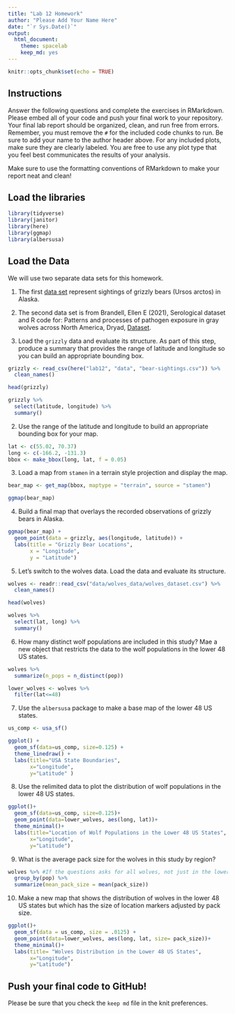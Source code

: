 ```yaml
---
title: "Lab 12 Homework"
author: "Please Add Your Name Here"
date: "`r Sys.Date()`"
output:
  html_document: 
    theme: spacelab
    keep_md: yes
---
```


```r
knitr::opts_chunk$set(echo = TRUE)
```

## Instructions
Answer the following questions and complete the exercises in RMarkdown. Please embed all of your code and push your final work to your repository. Your final lab report should be organized, clean, and run free from errors. Remember, you must remove the `#` for the included code chunks to run. Be sure to add your name to the author header above. For any included plots, make sure they are clearly labeled. You are free to use any plot type that you feel best communicates the results of your analysis.  

Make sure to use the formatting conventions of RMarkdown to make your report neat and clean!  

## Load the libraries
```r
library(tidyverse)
library(janitor)
library(here)
library(ggmap)
library(albersusa)
``` 

## Load the Data
We will use two separate data sets for this homework.  

1. The first [data set](https://rcweb.dartmouth.edu/~f002d69/workshops/index_rspatial.html) represent sightings of grizzly bears (Ursos arctos) in Alaska.  
2. The second data set is from Brandell, Ellen E (2021), Serological dataset and R code for: Patterns and processes of pathogen exposure in gray wolves across North America, Dryad, [Dataset](https://doi.org/10.5061/dryad.5hqbzkh51).  

1. Load the `grizzly` data and evaluate its structure. As part of this step, produce a summary that provides the range of latitude and longitude so you can build an appropriate bounding box.
```r
grizzly <- read_csv(here("lab12", "data", "bear-sightings.csv")) %>% 
  clean_names()
```

```r
head(grizzly)
```

```r
grizzly %>% 
  select(latitude, longitude) %>% 
  summary()
```

2. Use the range of the latitude and longitude to build an appropriate bounding box for your map.
```r
lat <- c(55.02, 70.37)
long <- c(-166.2, -131.3)
bbox <- make_bbox(long, lat, f = 0.05)
```

3. Load a map from `stamen` in a terrain style projection and display the map.
```r
bear_map <- get_map(bbox, maptype = "terrain", source = "stamen")
```

```r
ggmap(bear_map)
```

4. Build a final map that overlays the recorded observations of grizzly bears in Alaska.
```r
ggmap(bear_map) + 
  geom_point(data = grizzly, aes(longitude, latitude)) +
  labs(title = "Grizzly Bear Locations",
       x = "Longitude", 
       y = "Latitude")
```

5. Let's switch to the wolves data. Load the data and evaluate its structure.
```r
wolves <- readr::read_csv("data/wolves_data/wolves_dataset.csv") %>%
  clean_names()
```

```r
head(wolves)
```

```r
wolves %>% 
  select(lat, long) %>% 
  summary()
```

6. How many distinct wolf populations are included in this study? Mae a new object that restricts the data to the wolf populations in the lower 48 US states.
```r
wolves %>% 
  summarize(n_pops = n_distinct(pop))
```

```r
lower_wolves <- wolves %>%
  filter(lat<=48)
```

7. Use the `albersusa` package to make a base map of the lower 48 US states.
```r
us_comp <- usa_sf()
```

```r
ggplot() +
  geom_sf(data=us_comp, size=0.125) +
  theme_linedraw() +
  labs(title="USA State Boundaries", 
       x="Longitude", 
       y="Latitude" )
```

8. Use the relimited data to plot the distribution of wolf populations in the lower 48 US states.
```r
ggplot()+
  geom_sf(data=us_comp, size=0.125)+
  geom_point(data=lower_wolves, aes(long, lat))+
  theme_minimal()+
  labs(title="Location of Wolf Populations in the Lower 48 US States",
       x="Longitude",
       y="Latitude")
```

9. What is the average pack size for the wolves in this study by region?
```r
wolves %>% #If the questions asks for all wolves, not just in the lower 48 states
  group_by(pop) %>%
  summarize(mean_pack_size = mean(pack_size))
```

10. Make a new map that shows the distribution of wolves in the lower 48 US states but which has the size of location markers adjusted by pack size.
```r
ggplot()+
  geom_sf(data = us_comp, size = .0125) +
  geom_point(data=lower_wolves, aes(long, lat, size= pack_size))+
  theme_minimal()+
  labs(title= "Wolves Distribution in the Lower 48 US States",
       x="Longitude", 
       y="Latitude")
```

## Push your final code to GitHub!
Please be sure that you check the `keep md` file in the knit preferences. 